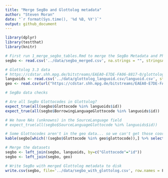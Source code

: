 ```yaml
---
title: "Merge SegBo and Glottolog metadata"
author: "Steven Moran"
date: "`r format(Sys.time(), '%d %B, %Y')`"
output: github_document
---
```


```r
library(dplyr)
library(testthat)
library(knitr)
```

```r
# First run 1_merge_segbo_tables.Rmd to merge the SegBo Metadata and Phoneme tables
segbo <- read.csv('../data/segbo_merged.csv', na.strings = "", stringsAsFactors = FALSE)
```

```r
# Glottolog 3.3 data
# https://cdstar.shh.mpg.de/bitstreams/EAEA0-E7DE-FA06-8817-0/glottolog_languoid.csv.zip
languoids <- read.csv('../data/glottolog_languoid.csv/languoid.csv', stringsAsFactors = FALSE) 
geo <- read.csv(url("https://cdstar.shh.mpg.de/bitstreams/EAEA0-E7DE-FA06-8817-0/languages_and_dialects_geo.csv"), stringsAsFactors = FALSE)
```

```r
# SegBo data checks

# Are all SegBo Glottocodes in Glottolog?
expect_true(all(segbo$Glottocode %in% languoids$id))
expect_true(all(segbo$BorrowingLanguageGlottocode %in% languoids$id))

# We have NAs (unknowns) in the SourceLanguage field
# expect_true(all(segbo$SourceLanguageGlottocode %in% languoids$id))

# Some Glottocodes aren't in the geo data... so we can't get those coordinates.
kable(segbo[which(!(segbo$Glottocode %in% geo$glottocode)),] %>% select(InventoryID, BorrowingLanguageGlottocode) %>% distinct())
```

```r
# Merge the datasets
segbo <- left_join(segbo, languoids, by=c("Glottocode"="id"))
segbo <- left_join(segbo, geo)
```

```r
# Write SegBo with merged Glottolog metadata to disk
write.csv(segbo, file='../data/segbo_with_glottolog.csv', row.names = F)
```

